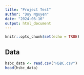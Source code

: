 ```yaml
---
title: "Project Test"
author: "Duy Nguyen"
date: "2024-03-16"
output: html_document
---
```


```r
knitr::opts_chunk$set(echo = TRUE)
```

## Data

```r
hsbc_data <- read.csv("HSBC.csv")
head(hsbc_data)
```

